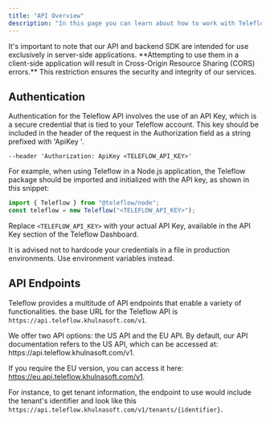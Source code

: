```yaml
---
title: "API Overview"
description: "In this page you can learn about how to work with Teleflow's API"
---
```


<Note>
  It's important to note that our API and backend SDK are intended for use
  exclusively in server-side applications. **Attempting to use them in a
  client-side application will result in Cross-Origin Resource Sharing (CORS)
  errors.** This restriction ensures the security and integrity of our services.
</Note>

## Authentication

Authentication for the Teleflow API involves the use of an API Key, which is a secure credential that is tied to your Teleflow account. This key should be included in the header of the request in the Authorization field as a string prefixed with 'ApiKey '.

```curl
--header 'Authorization: ApiKey <TELEFLOW_API_KEY>'
```

For example, when using Teleflow in a Node.js application, the Teleflow package should be imported and initialized with the API key, as shown in this snippet:

```javascript
import { Teleflow } from "@teleflow/node";
const teleflow = new Teleflow("<TELEFLOW_API_KEY>");
```

Replace `<TELEFLOW_API_KEY>` with your actual API Key, available in the API Key section of the Teleflow Dashboard.

<Warning>
  It is advised not to hardcode your credentials in a file in production
  environments. Use environment variables instead.
</Warning>

## API Endpoints

Teleflow provides a multitude of API endpoints that enable a variety of functionalities.
the base URL for the Teleflow API is `https://api.teleflow.khulnasoft.com/v1`.

<Note> 
We offer two API options: the US API and the EU API. By default, our API documentation refers to the US API, which can be accessed at: https://api.teleflow.khulnasoft.com/v1.

If you require the EU version, you can access it here: https://eu.api.teleflow.khulnasoft.com/v1.

</Note>

For instance, to get tenant information, the endpoint to use would include the tenant's identifier and look like this `https://api.teleflow.khulnasoft.com/v1/tenants/{identifier}`.
